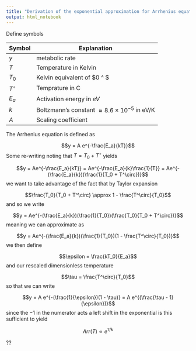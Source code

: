 ```yaml
---
title: "Derivation of the exponential approximation for Arrhenius equation"
output: html_notebook
---
```



Define symbols

| Symbol | Explanation |
| ------ | ----------- |
| $y$ | metabolic rate |
| $T$ | Temperature in Kelvin |
| $T_0$ | Kelvin equivalent of $0 ^\circ \text{C} $|
| $T^\circ$ | Temprature in C |
| $E_a$ | Activation energy in $eV$ |
| $k$ | Boltzmann's constant $\approx 8.6 \times 10^{-5}$  in eV/K |
| $A$ | Scaling coefficient |

The Arrhenius equation is defined as

$$y = A e^{-\frac{E_a}{kT}}$$
Some re-writing noting that $T = T_0 + T^\circ$ yields

$$y = Ae^{-\frac{E_a}{kT}} = Ae^{-\frac{E_a}{k}\frac{1}{T}} = Ae^{-(\frac{E_a}{k})(\frac{1}{T_0 + T^\circ})}$$
we want to take advantage of the fact that by Taylor expansion

$$\frac{T_0}{T_0 + T^\circ} \approx 1 - \frac{T^\circ}{T_0}$$
and so we write

$$y = Ae^{-(\frac{E_a}{k})(\frac{1}{T_0})(\frac{T_0}{T_0 + T^\circ})}$$
meaning we can approximate as

$$y = Ae^{-(\frac{E_a}{k})(\frac{1}{T_0})(1 - \frac{T^\circ}{T_0})}$$
we then define

$$\epsilon = \frac{kT_0}{E_a}$$
and our rescaled dimensionless temperature

$$\tau = \frac{T^\circ}{T_0}$$
so that we can write 

$$y = A e^{-(\frac{1}{\epsilon})(1 - \tau)} = A e^{(\frac{\tau - 1}{\epsilon})}$$
since the $-1$ in the numerator acts a left shift in the exponential is this sufficient to yield

$$Arr(T) \propto e^{\tau/k}$$

??